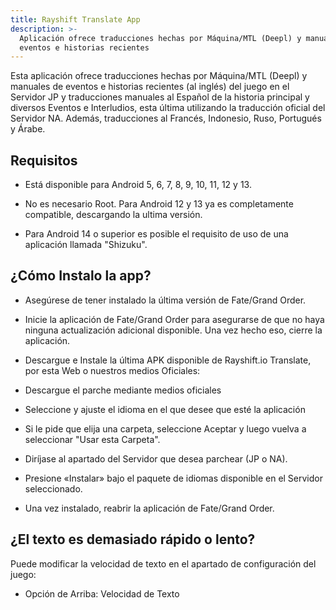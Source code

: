 ```yaml
---
title: Rayshift Translate App
description: >-
  Aplicación ofrece traducciones hechas por Máquina/MTL (Deepl) y manuales de
  eventos e historias recientes
---
```

Esta aplicación ofrece traducciones hechas por Máquina/MTL (Deepl) y manuales de eventos e historias recientes (al inglés) del juego en el Servidor JP y traducciones manuales al Español de la historia principal y diversos Eventos e Interludios, esta última utilizando la traducción oficial del Servidor NA. Además, traducciones al Francés, Indonesio, Ruso, Portugués y Árabe.

## Requisitos

* Está disponible para Android 5, 6, 7, 8, 9, 10, 11, 12 y 13.

* No es necesario Root. Para Android 12 y 13 ya es completamente compatible, descargando la ultima versión.

* Para Android 14 o superior es posible el requisito de uso de una aplicación llamada "Shizuku".

## **¿Cómo Instalo la app?**

* Asegúrese de tener instalado la última versión de Fate/Grand Order.

* Inicie la aplicación de Fate/Grand Order para asegurarse de que no haya ninguna actualización adicional disponible. Una vez hecho eso, cierre la aplicación.

* Descargue e Instale la última APK disponible de Rayshift.io Translate, por esta Web o nuestros medios Oficiales:

* Descargue el parche mediante medios oficiales

* Seleccione y ajuste el idioma en el que desee que esté la aplicación

* Si le pide que elija una carpeta, seleccione Aceptar y luego vuelva a seleccionar "Usar esta Carpeta".

* Diríjase al apartado del Servidor que desea parchear (JP o NA).

* Presione «Instalar» bajo el paquete de idiomas disponible en el Servidor seleccionado.

* Una vez instalado, reabrir la aplicación de Fate/Grand Order.

## **¿El texto es demasiado rápido o lento?**

Puede modificar la velocidad de texto en el apartado de configuración del juego:

* Opción de Arriba: Velocidad de Texto
